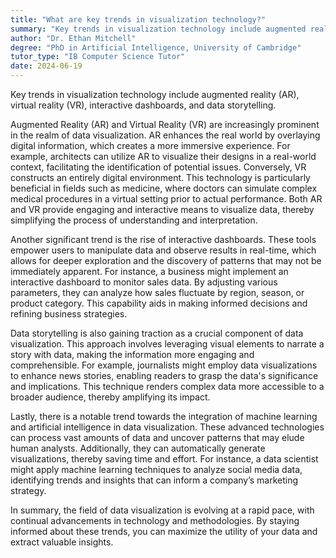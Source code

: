 ```yaml
---
title: "What are key trends in visualization technology?"
summary: "Key trends in visualization technology include augmented reality (AR), virtual reality (VR), interactive dashboards, and data storytelling."
author: "Dr. Ethan Mitchell"
degree: "PhD in Artificial Intelligence, University of Cambridge"
tutor_type: "IB Computer Science Tutor"
date: 2024-06-19
---
```


Key trends in visualization technology include augmented reality (AR), virtual reality (VR), interactive dashboards, and data storytelling.

Augmented Reality (AR) and Virtual Reality (VR) are increasingly prominent in the realm of data visualization. AR enhances the real world by overlaying digital information, which creates a more immersive experience. For example, architects can utilize AR to visualize their designs in a real-world context, facilitating the identification of potential issues. Conversely, VR constructs an entirely digital environment. This technology is particularly beneficial in fields such as medicine, where doctors can simulate complex medical procedures in a virtual setting prior to actual performance. Both AR and VR provide engaging and interactive means to visualize data, thereby simplifying the process of understanding and interpretation.

Another significant trend is the rise of interactive dashboards. These tools empower users to manipulate data and observe results in real-time, which allows for deeper exploration and the discovery of patterns that may not be immediately apparent. For instance, a business might implement an interactive dashboard to monitor sales data. By adjusting various parameters, they can analyze how sales fluctuate by region, season, or product category. This capability aids in making informed decisions and refining business strategies.

Data storytelling is also gaining traction as a crucial component of data visualization. This approach involves leveraging visual elements to narrate a story with data, making the information more engaging and comprehensible. For example, journalists might employ data visualizations to enhance news stories, enabling readers to grasp the data's significance and implications. This technique renders complex data more accessible to a broader audience, thereby amplifying its impact.

Lastly, there is a notable trend towards the integration of machine learning and artificial intelligence in data visualization. These advanced technologies can process vast amounts of data and uncover patterns that may elude human analysts. Additionally, they can automatically generate visualizations, thereby saving time and effort. For instance, a data scientist might apply machine learning techniques to analyze social media data, identifying trends and insights that can inform a company’s marketing strategy.

In summary, the field of data visualization is evolving at a rapid pace, with continual advancements in technology and methodologies. By staying informed about these trends, you can maximize the utility of your data and extract valuable insights.
    